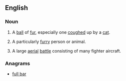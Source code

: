 ==English==

===Noun===
{{en-noun}}

#A [[ball]] of [[fur]], especially one [[cough]]ed up by a [[cat]].
#{{informal}} A particularly [[furry]] person or animal.
#{{military|slang}} A large [[aerial]] [[battle]] consisting of many fighter aircraft.

===Anagrams===
* [[full bar#English|full bar]]